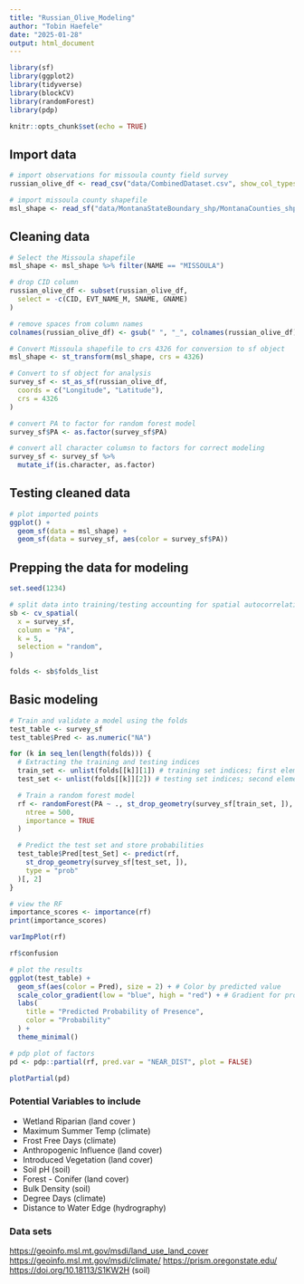 ```yaml
---
title: "Russian_Olive_Modeling"
author: "Tobin Haefele"
date: "2025-01-28"
output: html_document
---
```


```r
library(sf)
library(ggplot2)
library(tidyverse)
library(blockCV)
library(randomForest)
library(pdp)

knitr::opts_chunk$set(echo = TRUE)
```

## Import data

```r
# import observations for missoula county field survey
russian_olive_df <- read_csv("data/CombinedDataset.csv", show_col_types = FALSE)

# import missoula county shapefile
msl_shape <- read_sf("data/MontanaStateBoundary_shp/MontanaCounties_shp")
```

## Cleaning data

```r
# Select the Missoula shapefile
msl_shape <- msl_shape %>% filter(NAME == "MISSOULA")

# drop CID column
russian_olive_df <- subset(russian_olive_df,
  select = -c(CID, EVT_NAME_M, SNAME, GNAME)
)

# remove spaces from column names
colnames(russian_olive_df) <- gsub(" ", "_", colnames(russian_olive_df))

# Convert Missoula shapefile to crs 4326 for conversion to sf object
msl_shape <- st_transform(msl_shape, crs = 4326)

# Convert to sf object for analysis
survey_sf <- st_as_sf(russian_olive_df,
  coords = c("Longitude", "Latitude"),
  crs = 4326
)

# convert PA to factor for random forest model
survey_sf$PA <- as.factor(survey_sf$PA)

# convert all character columsn to factors for correct modeling
survey_sf <- survey_sf %>%
  mutate_if(is.character, as.factor)
```

## Testing cleaned data

```r
# plot imported points
ggplot() +
  geom_sf(data = msl_shape) +
  geom_sf(data = survey_sf, aes(color = survey_sf$PA))
```

## Prepping the data for modeling

```r
set.seed(1234)

# split data into training/testing accounting for spatial autocorrelation
sb <- cv_spatial(
  x = survey_sf,
  column = "PA",
  k = 5,
  selection = "random",
)

folds <- sb$folds_list
```

## Basic modeling

```r
# Train and validate a model using the folds
test_table <- survey_sf
test_table$Pred <- as.numeric("NA")

for (k in seq_len(length(folds))) {
  # Extracting the training and testing indices
  train_set <- unlist(folds[[k]][1]) # training set indices; first element
  test_set <- unlist(folds[[k]][2]) # testing set indices; second element

  # Train a random forest model
  rf <- randomForest(PA ~ ., st_drop_geometry(survey_sf[train_set, ]),
    ntree = 500,
    importance = TRUE
  )

  # Predict the test set and store probabilities
  test_table$Pred[test_Set] <- predict(rf,
    st_drop_geometry(survey_sf[test_set, ]),
    type = "prob"
  )[, 2]
}
```

```r
# view the RF
importance_scores <- importance(rf)
print(importance_scores)

varImpPlot(rf)

rf$confusion

# plot the results
ggplot(test_table) +
  geom_sf(aes(color = Pred), size = 2) + # Color by predicted value
  scale_color_gradient(low = "blue", high = "red") + # Gradient for probability
  labs(
    title = "Predicted Probability of Presence",
    color = "Probability"
  ) +
  theme_minimal()

# pdp plot of factors
pd <- pdp::partial(rf, pred.var = "NEAR_DIST", plot = FALSE)

plotPartial(pd)
```
### Potential Variables to include

-   Wetland Riparian (land cover )
-   Maximum Summer Temp (climate)
-   Frost Free Days (climate)
-   Anthropogenic Influence (land cover)
-   Introduced Vegetation (land cover)
-   Soil pH (soil)
-   Forest - Conifer (land cover)
-   Bulk Density (soil)
-   Degree Days (climate)
-   Distance to Water Edge (hydrography)

### Data sets

<https://geoinfo.msl.mt.gov/msdi/land_use_land_cover> <https://geoinfo.msl.mt.gov/msdi/climate/> <https://prism.oregonstate.edu/> <https://doi.org/10.18113/S1KW2H> (soil)
